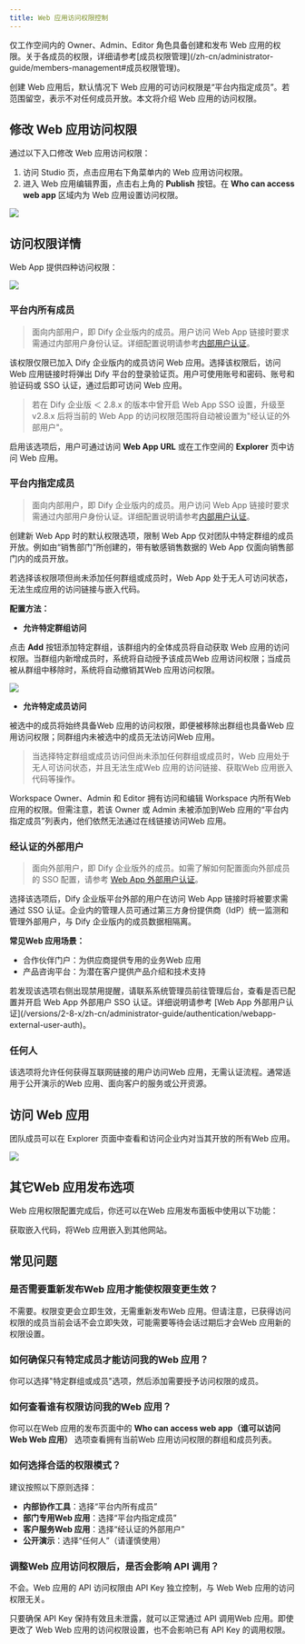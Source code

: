 ```yaml
---
title: Web 应用访问权限控制
---
```


<Info>
  仅工作空间内的 Owner、Admin、Editor 角色具备创建和发布 Web 应用的权限。关于各成员的权限，详细请参考[成员权限管理](/zh-cn/administrator-guide/members-management#成员权限管理)。
</Info>

创建 Web 应用后，默认情况下 Web 应用的可访问权限是“平台内指定成员”。若范围留空，表示不对任何成员开放。本文将介绍 Web 应用的访问权限。

## 修改 Web 应用访问权限

通过以下入口修改 Web 应用访问权限：

1. 访问 Studio 页，点击应用右下角菜单内的 Web 应用访问权限。
2. 进入 Web 应用编辑界面，点击右上角的 **Publish** 按钮。在 **Who can access web app** 区域内为 Web 应用设置访问权限。

![](https://assets-docs.dify.ai/2025/06/42265a0a3956490c68173ea2800d5505.png)

## 访问权限详情

Web App 提供四种访问权限：

![](https://assets-docs.dify.ai/2025/06/4f96327ddf919998a45c095511fae116.png)

### 平台内所有成员

> 面向内部用户，即 Dify 企业版内的成员。用户访问 Web App 链接时要求需通过内部用户身份认证。详细配置说明请参考[内部用户认证](/versions/2-8-x/zh-cn/administrator-guide/authentication/enterprise-user-auth)。

该权限仅限已加入 Dify 企业版内的成员访问 Web 应用。选择该权限后，访问 Web 应用链接时将弹出 Dify 平台的登录验证页。用户可使用账号和密码、账号和验证码或 SSO 认证，通过后即可访问 Web 应用。

> 若在 Dify 企业版 ＜ 2.8.x 的版本中曾开启 Web App SSO 设置，升级至 v2.8.x 后将当前的 Web App 的访问权限范围将自动被设置为"经认证的外部用户"。

启用该选项后，用户可通过访问 **Web App URL** 或在工作空间的 **Explorer** 页中访问 Web 应用。

### 平台内指定成员

> 面向内部用户，即 Dify 企业版内的成员。用户访问 Web App 链接时要求需通过内部用户身份认证。详细配置说明请参考[内部用户认证](/versions/2-8-x/zh-cn/administrator-guide/authentication/enterprise-user-auth)。

创建新 Web App 时的默认权限选项，限制 Web App 仅对团队中特定群组的成员开放。例如由“销售部门”所创建的，带有敏感销售数据的 Web App 仅面向销售部门内的成员开放。

若选择该权限项但尚未添加任何群组或成员时，Web App 处于无人可访问状态，无法生成应用的访问链接与嵌入代码。

**配置方法：**

- **允许特定群组访问**

点击 **Add** 按钮添加特定群组，该群组内的全体成员将自动获取 Web 应用的访问权限。当群组内新增成员时，系统将自动授予该成员Web 应用访问权限；当成员被从群组中移除时，系统将自动撤销其Web 应用访问权限。

![](https://assets-docs.dify.ai/2025/06/2ae6a255c949c0e28ab2acd087db9b62.png)

- **允许特定成员访问**

被选中的成员将始终具备Web 应用的访问权限，即便被移除出群组也具备Web 应用访问权限；同群组内未被选中的成员无法访问Web 应用。

> 当选择特定群组或成员访问但尚未添加任何群组或成员时，Web 应用处于无人可访问状态，并且无法生成Web 应用的访问链接、获取Web 应用嵌入代码等操作。

<Info>
    Workspace Owner、Admin 和 Editor 拥有访问和编辑 Workspace 内所有Web 应用的权限。但需注意，若该 Owner 或 Admin 未被添加到Web 应用的“平台内指定成员”列表内，他们依然无法通过在线链接访问Web 应用。
</Info>

### 经认证的外部用户

> 面向外部用户，即 Dify 企业版外的成员。如需了解如何配置面向外部成员的 SSO 配置，请参考 [Web App 外部用户认证](/versions/2-8-x/zh-cn/administrator-guide/authentication/webapp-external-user-auth)。

选择该选项后，Dify 企业版平台外部的用户在访问 Web App 链接时将被要求需通过 SSO 认证。企业内的管理人员可通过第三方身份提供商（IdP）统一监测和管理外部用户，与 Dify 企业版内的成员数据相隔离。

**常见Web 应用场景：**
- 合作伙伴门户：为供应商提供专用的业务Web 应用
- 产品咨询平台：为潜在客户提供产品介绍和技术支持

<Info>
  若发现该选项右侧出现禁用提醒，请联系系统管理员前往管理后台，查看是否已配置并开启 Web App 外部用户 SSO 认证。详细说明请参考 [Web App 外部用户认证](/versions/2-8-x/zh-cn/administrator-guide/authentication/webapp-external-user-auth)。
</Info>

### 任何人

该选项将允许任何获得互联网链接的用户访问Web 应用，无需认证流程。通常适用于公开演示的Web 应用、面向客户的服务或公开资源。

## 访问 Web 应用

团队成员可以在 Explorer 页面中查看和访问企业内对当其开放的所有Web 应用。

![](https://assets-docs.dify.ai/2025/04/44a22b6f66f80eae805a307388e5b3e9.png)

## 其它Web 应用发布选项

Web 应用权限配置完成后，你还可以在Web 应用发布面板中使用以下功能：

<Card title="嵌入网站" icon="link" href="/zh-cn/user-guide/application-publishing/embedding-in-websites">
  获取嵌入代码，将Web 应用嵌入到其他网站。
</Card>

## 常见问题

### 是否需要重新发布Web 应用才能使权限变更生效？

不需要。权限变更会立即生效，无需重新发布Web 应用。但请注意，已获得访问权限的成员当前会话不会立即失效，可能需要等待会话过期后才会Web 应用新的权限设置。

### 如何确保只有特定成员才能访问我的Web 应用？

你可以选择"特定群组或成员"选项，然后添加需要授予访问权限的成员。

### 如何查看谁有权限访问我的Web 应用？

你可以在Web 应用的发布页面中的 **Who can access web app（谁可以访问 Web Web 应用）** 选项查看拥有当前Web 应用访问权限的群组和成员列表。

### 如何选择合适的权限模式？

建议按照以下原则选择：

- **内部协作工具**：选择“平台内所有成员”
- **部门专用Web 应用**：选择“平台内指定成员”
- **客户服务Web 应用**：选择“经认证的外部用户”
- **公开演示**：选择“任何人”（请谨慎使用）

### 调整Web 应用访问权限后，是否会影响 API 调用？

不会。Web 应用的 API 访问权限由 API Key 独立控制，与 Web Web 应用的访问权限无关。

只要确保 API Key 保持有效且未泄露，就可以正常通过 API 调用Web 应用。即使更改了 Web Web 应用的访问权限设置，也不会影响已有 API Key 的调用权限。
